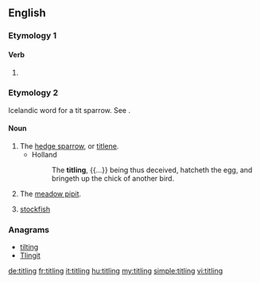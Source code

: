==English==

===Etymology 1===

====Verb====
{{head|en}}

# {{present participle of|title|lang=en}}

===Etymology 2===
Icelandic word for a tit sparrow. See {{term|tit|lang=en||a small bird}}.

====Noun====
{{en-noun}}

# The [[hedge sparrow]], or [[titlene]].
#* Holland
#*: The '''titling''', {{...}} being thus deceived, hatcheth the egg, and bringeth up the chick of another bird.
# The [[meadow pipit]].
# {{context|obsolete|in customhouses|lang=en}} [[stockfish]]

{{Webster 1913}}

===Anagrams===
* [[tilting#English|tilting]]
* [[Tlingit#English|Tlingit]]

[[de:titling]]
[[fr:titling]]
[[it:titling]]
[[hu:titling]]
[[my:titling]]
[[simple:titling]]
[[vi:titling]]